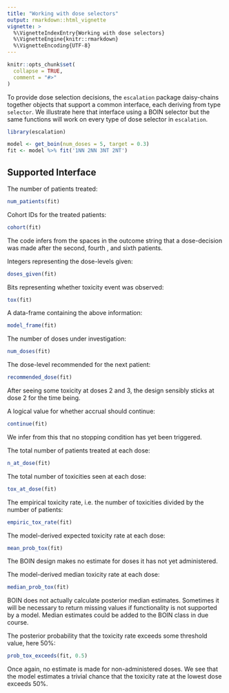 ```yaml
---
title: "Working with dose selectors"
output: rmarkdown::html_vignette
vignette: >
  %\VignetteIndexEntry{Working with dose selectors}
  %\VignetteEngine{knitr::rmarkdown}
  %\VignetteEncoding{UTF-8}
---
```


```r
knitr::opts_chunk$set(
  collapse = TRUE,
  comment = "#>"
)
```

To provide dose selection decisions, the `escalation` package daisy-chains together objects that support a common interface, each deriving from type `selector`.
We illustrate here that interface using a BOIN selector but the same functions will work on every type of dose selector in `escalation`.

```r
library(escalation)
```

```r
model <- get_boin(num_doses = 5, target = 0.3)
fit <- model %>% fit('1NN 2NN 3NT 2NT')
```

## Supported Interface

The number of patients treated:
```r
num_patients(fit)
```

Cohort IDs for the treated patients:
```r
cohort(fit)
```
The code infers from the spaces in the outcome string that a dose-decision was made after the second, fourth , and sixth patients.

Integers representing the dose-levels given:
```r
doses_given(fit)
```

Bits representing whether toxicity event was observed:
```r
tox(fit)
```

A data-frame containing the above information:
```r
model_frame(fit)
```

The number of doses under investigation:
```r
num_doses(fit)
```

The dose-level recommended for the next patient:
```r
recommended_dose(fit)
```
After seeing some toxicity at doses 2 and 3, the design sensibly sticks at dose 2 for the time being.

A logical value for whether accrual should continue:
```r
continue(fit)
```
We infer from this that no stopping condition has yet been triggered.

The total number of patients treated at each dose:
```r
n_at_dose(fit)
```

The total number of toxicities seen at each dose:
```r
tox_at_dose(fit)
```

The empirical toxicity rate, i.e. the number of toxicities divided by the number of patients:
```r
empiric_tox_rate(fit)
```

The model-derived expected toxicity rate at each dose: 
```r
mean_prob_tox(fit)
```
The BOIN design makes no estimate for doses it has not yet administered.

The model-derived median toxicity rate at each dose: 
```r
median_prob_tox(fit)
```
BOIN does not actually calculate posterior median estimates.
Sometimes it will be necessary to return missing values if functionality is not supported by a model.
Median estimates could be added to the BOIN class in due course.

The posterior probability that the toxicity rate exceeds some threshold value, here 50%:
```r
prob_tox_exceeds(fit, 0.5)
```
Once again, no estimate is made for non-administered doses.
We see that the model estimates a trivial chance that the toxicity rate at the lowest dose exceeds 50%.

